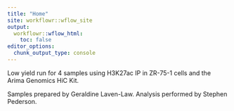 ```yaml
---
title: "Home"
site: workflowr::wflow_site
output:
  workflowr::wflow_html:
    toc: false
editor_options:
  chunk_output_type: console
---
```


Low yield run for 4 samples using H3K27ac IP in ZR-75-1 cells and the Arima Genomics HiC Kit.

Samples prepared by Geraldine Laven-Law.
Analysis performed by Stephen Pederson.
